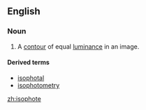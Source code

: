 ==English==

===Noun===
{{en-noun}}

# {{context|computer graphics|lang=en}} A [[contour]] of equal [[luminance]] in an image.

====Derived terms====
*[[isophotal]]
*[[isophotometry]]


[[zh:isophote]]